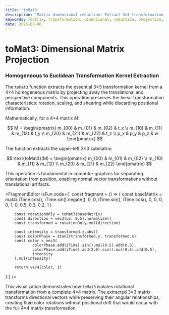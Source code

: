 ```yaml
---
title: 'toMat3'
description: 'Matrix dimensional reduction: Extract 3×3 transformation core from 4×4 homogeneous matrix'
keywords: [matrix, transformation, dimensional, reduction, projection, homogeneous]
date: 2025-08-06
---
```



# toMat3: Dimensional Matrix Projection

### Homogeneous to Euclidean Transformation Kernel Extraction

The `toMat3` function extracts the essential 3×3 transformation kernel from a 4×4 homogeneous matrix by projecting away the translational and perspective components. This operation preserves the linear transformation characteristics: rotation, scaling, and shearing while discarding positional information.

Mathematically, for a 4×4 matrix $M$:

$$
M = \begin{pmatrix}
m_{00} & m_{01} & m_{02} & t_x \\
m_{10} & m_{11} & m_{12} & t_y \\
m_{20} & m_{21} & m_{22} & t_z \\
p_x & p_y & p_z & w
\end{pmatrix}
$$

The function extracts the upper-left 3×3 submatrix:

$$
\text{toMat3}(M) = \begin{pmatrix}
m_{00} & m_{01} & m_{02} \\
m_{10} & m_{11} & m_{12} \\
m_{20} & m_{21} & m_{22}
\end{pmatrix}
$$

This operation is fundamental in computer graphics for separating orientation from position, enabling normal vector transformations without translational artifacts.

<FragmentEditor
        isFun
        code={`
const fragment = () => {
        const baseMatrix = mat4(
                iTime.cos(), iTime.sin().negate(), 0, 0,
                iTime.sin(), iTime.cos(), 0, 0,
                0, 0, 1, 0,
                0.5, 0.3, 0.2, 1
        )

        const rotationOnly = toMat3(baseMatrix)
        const direction = vec3(uv, 0.5).normalize()
        const transformed = rotationOnly.mul(direction)

        const intensity = transformed.z.abs()
        const colorPhase = atan2(transformed.y, transformed.x)
        const color = vec3(
                colorPhase.add(iTime).sin().mul(0.5).add(0.5),
                colorPhase.add(iTime).add(2.0).sin().mul(0.5).add(0.5),
                intensity
        ).mul(intensity)

        return vec4(color, 1)

}`}
/>

This visualization demonstrates how `toMat3` isolates rotational transformation from a complete 4×4 matrix. The extracted 3×3 matrix transforms directional vectors while preserving their angular relationships, creating fluid color rotations without positional drift that would occur with the full 4×4 matrix transformation.
